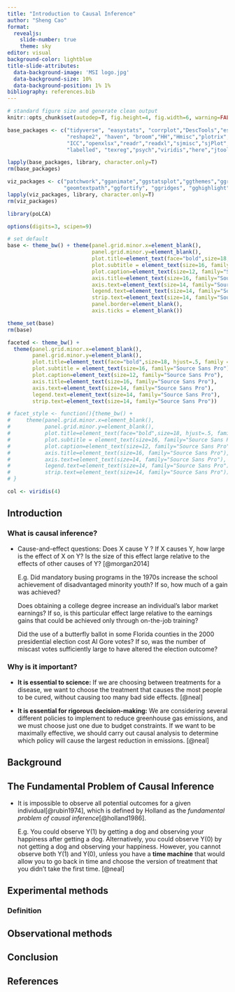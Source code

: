 ```yaml
---
title: "Introduction to Causal Inference"
author: "Sheng Cao"
format: 
  revealjs:
    slide-number: true
    theme: sky
editor: visual
background-color: lightblue
title-slide-attributes: 
  data-background-image: 'MSI logo.jpg'
  data-background-size: 10%
  data-background-position: 1% 1%
bibliography: references.bib
---
```


```r

# standard figure size and generate clean output
knitr::opts_chunk$set(autodep=T, fig.height=4, fig.width=6, warning=FALSE, message=FALSE, cache=TRUE, error=T, echo=T)

base_packages <- c("tidyverse", "easystats", "corrplot","DescTools","estimatr","extrafont","janitor",
                   "reshape2", "haven", "broom","HH","Hmisc","plotrix","scales","sysfonts","foreign","car",
                   "ICC","openxlsx","readr","readxl","sjmisc","sjPlot","flextable", "sjstats","sjlabelled","skimr",
                   "labelled", "texreg","psych","viridis","here","jtools","huxtable","stringi", "kableExtra")

lapply(base_packages, library, character.only=T)
rm(base_packages)

viz_packages <- c("patchwork","gganimate","ggstatsplot","ggthemes","ggrepel","ggpubr","cowplot","ggdist","ggtext",
                  "geomtextpath","ggfortify", "ggridges", "gghighlight")
lapply(viz_packages, library, character.only=T)
rm(viz_packages)

library(poLCA)

options(digits=3, scipen=9)

# set default
base <- theme_bw() + theme(panel.grid.minor.x=element_blank(),
                           panel.grid.minor.y=element_blank(),
                           plot.title=element_text(face="bold",size=18, hjust=.5, family = "Source Sans Pro"),
                           plot.subtitle = element_text(size=16, family="Source Sans Pro"),
                           plot.caption=element_text(size=12, family="Source Sans Pro"),
                           axis.title=element_text(size=16, family="Source Sans Pro"),
                           axis.text=element_text(size=14, family="Source Sans Pro"),
                           legend.text=element_text(size=14, family="Source Sans Pro"),
                           strip.text=element_text(size=14, family="Source Sans Pro"),
                           panel.border=element_blank(),
                           axis.ticks = element_blank())

theme_set(base)
rm(base)

faceted <- theme_bw() +
  theme(panel.grid.minor.x=element_blank(),
        panel.grid.minor.y=element_blank(),
        plot.title=element_text(face="bold",size=18, hjust=.5, family = "Source Sans Pro"),
        plot.subtitle = element_text(size=16, family="Source Sans Pro"),
        plot.caption=element_text(size=12, family="Source Sans Pro"),
        axis.title=element_text(size=16, family="Source Sans Pro"),
        axis.text=element_text(size=14, family="Source Sans Pro"),
        legend.text=element_text(size=14, family="Source Sans Pro"),
        strip.text=element_text(size=14, family="Source Sans Pro"))

# facet_style <- function(){theme_bw() +
#     theme(panel.grid.minor.x=element_blank(),
#           panel.grid.minor.y=element_blank(),
#           plot.title=element_text(face="bold",size=18, hjust=.5, family = "Source Sans Pro"),
#           plot.subtitle = element_text(size=16, family="Source Sans Pro"),
#           plot.caption=element_text(size=12, family="Source Sans Pro"),
#           axis.title=element_text(size=16, family="Source Sans Pro"),
#           axis.text=element_text(size=14, family="Source Sans Pro"),
#           legend.text=element_text(size=14, family="Source Sans Pro"),
#           strip.text=element_text(size=14, family="Source Sans Pro"))
# }

col <- viridis(4)

```

## Introduction

### What is causal inference?

-   Cause-and-effect questions: Does X cause Y ? If X causes Y, how large is the effect of X on Y? Is the size of this effect large relative to the effects of other causes of Y? [@morgan2014]

    E.g. Did mandatory busing programs in the 1970s increase the school achievement of disadvantaged minority youth? If so, how much of a gain was achieved?

    Does obtaining a college degree increase an individual's labor market earnings? If so, is this particular effect large relative to the earnings gains that could be achieved only through on-the-job training?

    Did the use of a butterfly ballot in some Florida counties in the 2000 presidential election cost Al Gore votes? If so, was the number of miscast votes sufficiently large to have altered the election outcome?

### Why is it important?

-   **It is essential to science:** If we are choosing between treatments for a disease, we want to choose the treatment that causes the most people to be cured, without causing too many bad side effects. [@neal]

-   **It is essential for rigorous decision-making:** We are considering several different policies to implement to reduce greenhouse gas emissions, and we must choose just one due to budget constraints. If we want to be maximally effective, we should carry out causal analysis to determine which policy will cause the largest reduction in emissions. [@neal]

## Background

## The Fundamental Problem of Causal Inference

-   It is impossible to observe all potential outcomes for a given individual[@rubin1974], which is defined by Holland as the *fundamental problem of causal inference*[@holland1986].

    E.g. You could observe Y(1) by getting a dog and observing your happiness after getting a dog. Alternatively, you could observe Y(0) by not getting a dog and observing your happiness. However, you cannot observe both Y(1) and Y(0), unless you have a **time machine** that would allow you to go back in time and choose the version of treatment that you didn't take the first time. [@neal]

## Experimental methods

### Definition

## Observational methods

## Conclusion

## References
